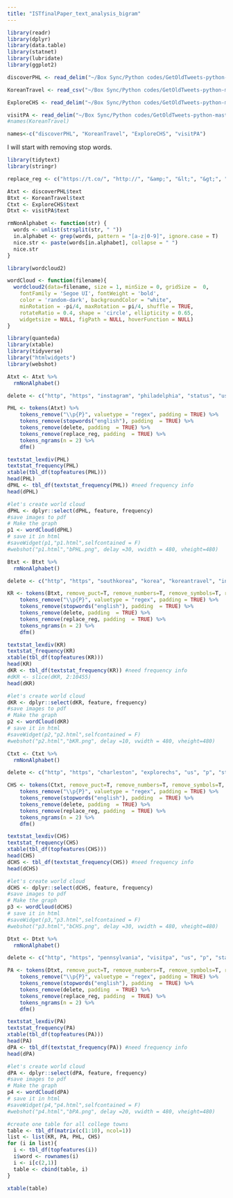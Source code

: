 ```yaml
---
title: "ISTfinalPaper_text_analysis_bigram"
---
```


```r
library(readr)
library(dplyr)
library(data.table)
library(statnet)
library(lubridate)
library(ggplot2)
```

```r
discoverPHL <- read_delim("~/Box Sync/Python codes/GetOldTweets-python-master/discoverPHL.csv", ";", escape_double = FALSE, trim_ws = TRUE)

KoreanTravel <- read_csv("~/Box Sync/Python codes/GetOldTweets-python-master/KoreanTravel.csv")

ExploreCHS <- read_delim("~/Box Sync/Python codes/GetOldTweets-python-master/ExploreCHS.csv", ";", escape_double = FALSE, trim_ws = TRUE)

visitPA <- read_delim("~/Box Sync/Python codes/GetOldTweets-python-master/visitPA.csv", ";", escape_double = FALSE, trim_ws = TRUE)
#names(KoreanTravel)

names<-c("discoverPHL", "KoreanTravel", "ExploreCHS", "visitPA")
```

I will start with removing stop words.
```r
library(tidytext)
library(stringr)

replace_reg <- c("https://t.co/", "http://", "&amp;", "&lt;", "&gt;", "RT", "https")

Atxt <- discoverPHL$text
Btxt <- KoreanTravel$text
Ctxt <- ExploreCHS$text
Dtxt <- visitPA$text

rmNonAlphabet <- function(str) {
  words <- unlist(strsplit(str, " "))
  in.alphabet <- grep(words, pattern = "[a-z|0-9]", ignore.case = T)
  nice.str <- paste(words[in.alphabet], collapse = " ")
  nice.str
}
```

```r
library(wordcloud2)

wordCloud <- function(filename){
  wordcloud2(data=filename, size = 1, minSize = 0, gridSize =  0,
    fontFamily = 'Segoe UI', fontWeight = 'bold',
    color = 'random-dark', backgroundColor = "white",
    minRotation = -pi/4, maxRotation = pi/4, shuffle = TRUE,
    rotateRatio = 0.4, shape = 'circle', ellipticity = 0.65,
    widgetsize = NULL, figPath = NULL, hoverFunction = NULL)
}

```

```r
library(quanteda)
library(xtable)
library(tidyverse)
library("htmlwidgets")
library(webshot)

Atxt <- Atxt %>%
  rmNonAlphabet()

delete <- c("http", "https", "instagram", "philadelphia", "status", "us", "day", "visitphilly", "discoverphl") #remove unrelevant words

PHL <- tokens(Atxt) %>%
    tokens_remove("\\p{P}", valuetype = "regex", padding = TRUE) %>%
    tokens_remove(stopwords("english"), padding  = TRUE) %>%
    tokens_remove(delete, padding  = TRUE) %>%
    tokens_remove(replace_reg, padding  = TRUE) %>%
    tokens_ngrams(n = 2) %>%
    dfm()

textstat_lexdiv(PHL)
textstat_frequency(PHL)
xtable(tbl_df(topfeatures(PHL)))
head(PHL)
dPHL <- tbl_df(textstat_frequency(PHL)) #need frequency info
head(dPHL)

#let's create world cloud
dPHL <- dplyr::select(dPHL, feature, frequency)
#save images to pdf
# Make the graph
p1 <- wordCloud(dPHL)
# save it in html
#saveWidget(p1,"p1.html",selfcontained = F)
#webshot("p1.html","bPHL.png", delay =30, vwidth = 480, vheight=480)
```

```r
Btxt <- Btxt %>%
  rmNonAlphabet()

delete <- c("http", "https", "southkorea", "korea", "koreantravel", "infohttp", "status", "=", "south", "travelkorea", "visitkorea") #remove unrelevant words

KR <- tokens(Btxt, remove_puct=T, remove_numbers=T, remove_symbols=T, remove_url=T) %>%
    tokens_remove("\\p{P}", valuetype = "regex", padding = TRUE) %>%
    tokens_remove(stopwords("english"), padding  = TRUE) %>%
    tokens_remove(delete, padding  = TRUE) %>%
    tokens_remove(replace_reg, padding  = TRUE) %>%
    tokens_ngrams(n = 2) %>%
    dfm()

textstat_lexdiv(KR)
textstat_frequency(KR)
xtable(tbl_df(topfeatures(KR)))
head(KR)
dKR <- tbl_df(textstat_frequency(KR)) #need frequency info
#dKR <- slice(dKR, 2:10455)
head(dKR)

#let's create world cloud
dKR <- dplyr::select(dKR, feature, frequency)
#save images to pdf
# Make the graph
p2 <- wordCloud(dKR)
# save it in html
#saveWidget(p2,"p2.html",selfcontained = F)
#webshot("p2.html","bKR.png", delay =10, vwidth = 480, vheight=480)
```

```r
Ctxt <- Ctxt %>%
  rmNonAlphabet()

delete <- c("http", "https", "charleston", "explorechs", "us", "p", "status", "check") #remove unrelevant words

CHS <- tokens(Ctxt, remove_puct=T, remove_numbers=T, remove_symbols=T, remove_url=T) %>%
    tokens_remove("\\p{P}", valuetype = "regex", padding = TRUE) %>%
    tokens_remove(stopwords("english"), padding  = TRUE) %>%
    tokens_remove(delete, padding  = TRUE) %>%
    tokens_remove(replace_reg, padding  = TRUE) %>%
    tokens_ngrams(n = 2) %>%
    dfm()

textstat_lexdiv(CHS)
textstat_frequency(CHS)
xtable(tbl_df(topfeatures(CHS)))
head(CHS)
dCHS <- tbl_df(textstat_frequency(CHS)) #need frequency info
head(dCHS)

#let's create world cloud
dCHS <- dplyr::select(dCHS, feature, frequency)
#save images to pdf
# Make the graph
p3 <- wordCloud(dCHS)
# save it in html
#saveWidget(p3,"p3.html",selfcontained = F)
#webshot("p3.html","bCHS.png", delay =30, vwidth = 480, vheight=480)
```

```r
Dtxt <- Dtxt %>%
  rmNonAlphabet()

delete <- c("http", "https", "pennsylvania", "visitpa", "us", "p", "status", "rt", "state", "day", "=", "pa", "c", "check") #remove unrelevant words

PA <- tokens(Dtxt, remove_puct=T, remove_numbers=T, remove_symbols=T, remove_url=T, remove_twitter=T) %>%
    tokens_remove("\\p{P}", valuetype = "regex", padding = TRUE) %>%
    tokens_remove(stopwords("english"), padding  = TRUE) %>%
    tokens_remove(delete, padding  = TRUE) %>%
    tokens_remove(replace_reg, padding  = TRUE) %>%
    tokens_ngrams(n = 2) %>%
    dfm()

textstat_lexdiv(PA)
textstat_frequency(PA)
xtable(tbl_df(topfeatures(PA)))
head(PA)
dPA <- tbl_df(textstat_frequency(PA)) #need frequency info
head(dPA)

#let's create world cloud
dPA <- dplyr::select(dPA, feature, frequency)
#save images to pdf
# Make the graph
p4 <- wordCloud(dPA)
# save it in html
#saveWidget(p4,"p4.html",selfcontained = F)
#webshot("p4.html","bPA.png", delay =20, vwidth = 480, vheight=480)
```

```r
#create one table for all college towns
table <- tbl_df(matrix(c(1:10), ncol=1))
list <- list(KR, PA, PHL, CHS)
for (i in list){
  i <- tbl_df(topfeatures(i))
  i$word <- rownames(i)
  i <- i[c(2,1)]
  table <- cbind(table, i)
}

xtable(table)
```
